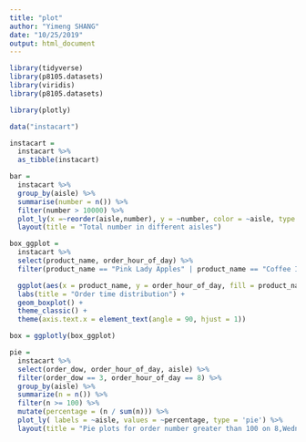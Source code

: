 ```yaml
---
title: "plot"
author: "Yimeng SHANG"
date: "10/25/2019"
output: html_document
---
```


```r
library(tidyverse)
library(p8105.datasets)
library(viridis)
library(p8105.datasets)

library(plotly)

data("instacart")

instacart = 
  instacart %>% 
  as_tibble(instacart)
```
```r
bar = 
  instacart %>%
  group_by(aisle) %>%
  summarise(number = n()) %>%
  filter(number > 10000) %>% 
  plot_ly(x =~reorder(aisle,number), y = ~number, color = ~aisle, type = "bar") %>%
  layout(title = "Total number in different aisles")
```

```r

box_ggplot = 
  instacart %>%
  select(product_name, order_hour_of_day) %>%
  filter(product_name == "Pink Lady Apples" | product_name == "Coffee Ice Cream"|product_name == "Organic Celery Hearts"|product_name == "Spring Water"|product_name == "Bag of Organic Bananas") %>%

  ggplot(aes(x = product_name, y = order_hour_of_day, fill = product_name)) +
  labs(title = "Order time distribution") +
  geom_boxplot() +
  theme_classic() + 
  theme(axis.text.x = element_text(angle = 90, hjust = 1)) 

box = ggplotly(box_ggplot) 
```

```r
pie =
  instacart %>%
  select(order_dow, order_hour_of_day, aisle) %>% 
  filter(order_dow == 3, order_hour_of_day == 8) %>% 
  group_by(aisle) %>% 
  summarize(n = n()) %>% 
  filter(n >= 100) %>% 
  mutate(percentage = (n / sum(n))) %>% 
  plot_ly( labels = ~aisle, values = ~percentage, type = 'pie') %>%
  layout(title = "Pie plots for order number greater than 100 on 8,Wednesday")
```

